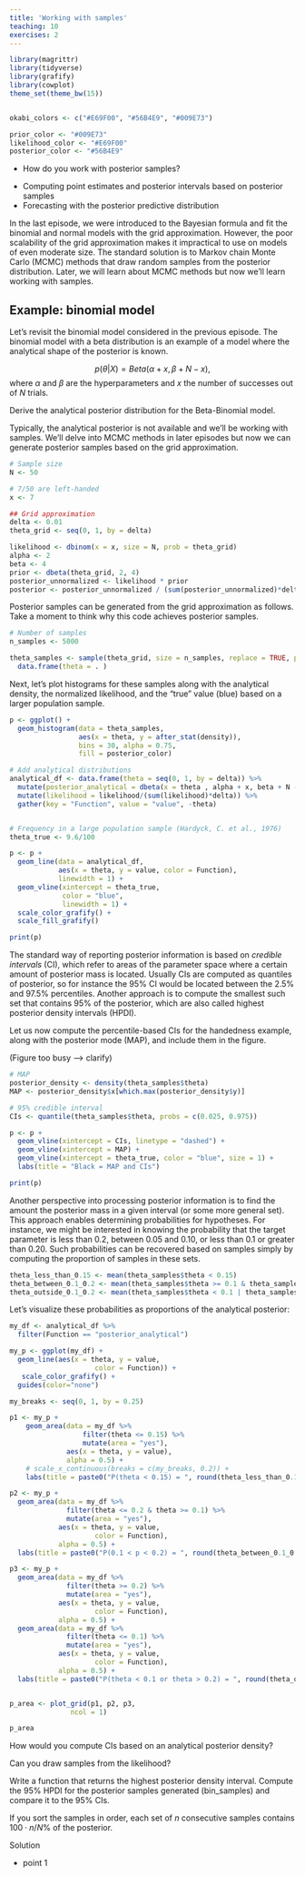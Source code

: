 ```yaml
---
title: 'Working with samples'
teaching: 10
exercises: 2
---
```



```r
library(magrittr)
library(tidyverse)
library(grafify)
library(cowplot)
theme_set(theme_bw(15))


okabi_colors <- c("#E69F00", "#56B4E9", "#009E73")

prior_color <- "#009E73"
likelihood_color <- "#E69F00"
posterior_color <- "#56B4E9"

```


:::::::::::::::::::::::::::::::::::::: questions

- How do you work with posterior samples?

::::::::::::::::::::::::::::::::::::::::::::::::

::::::::::::::::::::::::::::::::::::: objectives


- Computing point estimates and posterior intervals based on posterior samples
- Forecasting with the posterior predictive distribution


::::::::::::::::::::::::::::::::::::::::::::::::

In the last episode, we were introduced to the Bayesian formula and fit the binomial and normal models with the grid approximation. However, the poor scalability of the grid approximation makes it impractical to use on models of even moderate size. The standard solution is to Markov chain Monte Carlo (MCMC) methods that draw random samples from the posterior distribution. Later, we will learn about MCMC methods but now we'll learn working with samples. 

## Example: binomial model

Let's revisit the binomial model considered in the previous episode. The binomial model with a beta distribution is an example of a model where the analytical shape of the posterior is known. 

$$p(\theta | X) = Beta(\alpha + x, \beta + N - x),$$
where $\alpha$ and $\beta$ are the hyperparameters and $x$ the number of successes out of $N$ trials. 

::::::::::::::::::::::::::::::::::::::::: challenge

Derive the analytical posterior distribution for the Beta-Binomial model.

::::::::::::::::::::::::::::::: solution


\begin{align}
p(\theta | X) &\propto  p(X | \theta) p(\theta) \\
              &= ... 
\end{align}


::::::::::::::::::::::::::::::::::::::::

:::::::::::::::::::::::::::::::::::::::::::::::::::


Typically, the analytical posterior is not available and we'll be working with samples. We'll delve into MCMC methods in later episodes but now we can generate posterior samples based on the grid approximation. 


```r
# Sample size
N <- 50

# 7/50 are left-handed
x <- 7

## Grid approximation
delta <- 0.01
theta_grid <- seq(0, 1, by = delta)

likelihood <- dbinom(x = x, size = N, prob = theta_grid)
alpha <- 2
beta <- 4
prior <- dbeta(theta_grid, 2, 4)
posterior_unnormalized <- likelihood * prior
posterior <- posterior_unnormalized / (sum(posterior_unnormalized)*delta)

```

Posterior samples can be generated from the grid approximation as follows. Take a moment to think why this code achieves posterior samples. 

```r
# Number of samples
n_samples <- 5000

theta_samples <- sample(theta_grid, size = n_samples, replace = TRUE, prob = posterior) %>% 
  data.frame(theta = . )
```


Next, let's plot histograms for these samples along with the analytical density, the normalized likelihood, and the "true" value (blue) based on a larger population sample. 

```r

p <- ggplot() +
  geom_histogram(data = theta_samples, 
                 aes(x = theta, y = after_stat(density)),
                 bins = 30, alpha = 0.75, 
                 fill = posterior_color)

# Add analytical distributions
analytical_df <- data.frame(theta = seq(0, 1, by = delta)) %>%
  mutate(posterior_analytical = dbeta(x = theta , alpha + x, beta + N - x)) %>%
  mutate(likelihood = likelihood/(sum(likelihood)*delta)) %>%
  gather(key = "Function", value = "value", -theta)


# Frequency in a large population sample (Hardyck, C. et al., 1976)
theta_true <- 9.6/100

p <- p +
  geom_line(data = analytical_df,
            aes(x = theta, y = value, color = Function),
            linewidth = 1) +
  geom_vline(xintercept = theta_true,
             color = "blue",
             linewidth = 1) +
  scale_color_grafify() +
  scale_fill_grafify()

print(p)

```


<!-- In Episode 1, we summarized the posterior with points estimates, namely the posterior mode (MAP), mean and variance.  -->

The standard way of reporting posterior information is based on *credible intervals* (CI), which refer to areas of the parameter space where a certain amount of posterior mass is located. Usually CIs are computed as quantiles of posterior, so for instance the 95\% CI would be located between the 2.5\% and 97.5\% percentiles. Another approach is to compute the smallest such set that contains 95\% of the posterior, which are also called highest posterior density intervals (HPDI). 

Let us now compute the percentile-based CIs for the handedness example, along with the posterior mode (MAP), and include them in the figure. 

(Figure too busy --> clarify)

```r

# MAP
posterior_density <- density(theta_samples$theta)
MAP <- posterior_density$x[which.max(posterior_density$y)]

# 95% credible interval
CIs <- quantile(theta_samples$theta, probs = c(0.025, 0.975))

p <- p +
  geom_vline(xintercept = CIs, linetype = "dashed") + 
  geom_vline(xintercept = MAP) +
  geom_vline(xintercept = theta_true, color = "blue", size = 1) +
  labs(title = "Black = MAP and CIs")

print(p)
```


Another perspective into processing posterior information is to find the amount the posterior mass in a given interval (or some more general set). This approach enables determining probabilities for hypotheses. For instance, we might be interested in knowing the probability that the target parameter is less than 0.2, between 0.05 and 0.10, or less than 0.1 or greater than 0.20. Such probabilities can be recovered based on samples simply by computing the proportion of samples in these sets. 

```r

theta_less_than_0.15 <- mean(theta_samples$theta < 0.15)
theta_between_0.1_0.2 <- mean(theta_samples$theta >= 0.1 & theta_samples$theta <= 0.2)
theta_outside_0.1_0.2 <- mean(theta_samples$theta < 0.1 | theta_samples$theta > 0.2)

```

Let's visualize these probabilities as proportions of the analytical posterior:

```r

my_df <- analytical_df %>% 
  filter(Function == "posterior_analytical")

my_p <- ggplot(my_df) + 
  geom_line(aes(x = theta, y = value,
                     color = Function)) + 
   scale_color_grafify() +
  guides(color="none")

my_breaks <- seq(0, 1, by = 0.25)

p1 <- my_p + 
    geom_area(data = my_df %>% 
                  filter(theta <= 0.15) %>% 
                  mutate(area = "yes"), 
              aes(x = theta, y = value), 
              alpha = 0.5) + 
    # scale_x_continuous(breaks = c(my_breaks, 0.2)) +
    labs(title = paste0("P(theta < 0.15) = ", round(theta_less_than_0.15, 3)))

p2 <- my_p + 
  geom_area(data = my_df %>% 
              filter(theta <= 0.2 & theta >= 0.1) %>% 
              mutate(area = "yes"), 
            aes(x = theta, y = value,
                     color = Function), 
            alpha = 0.5) + 
  labs(title = paste0("P(0.1 < p < 0.2) = ", round(theta_between_0.1_0.2, 3)))

p3 <- my_p + 
  geom_area(data = my_df %>% 
              filter(theta >= 0.2) %>% 
              mutate(area = "yes"), 
            aes(x = theta, y = value,
                     color = Function), 
            alpha = 0.5) + 
  geom_area(data = my_df %>% 
              filter(theta <= 0.1) %>% 
              mutate(area = "yes"), 
            aes(x = theta, y = value,
                     color = Function), 
            alpha = 0.5) +
  labs(title = paste0("P(theta < 0.1 or theta > 0.2) = ", round(theta_outside_0.1_0.2, 3)))


p_area <- plot_grid(p1, p2, p3,
               ncol = 1)

p_area

```




::::::::::::::::::::::::::::::::::::: discussion

How would you compute CIs based on an analytical posterior density?

Can you draw samples from the likelihood?

:::::::::::::::::::::::::::::::::::::::::::::::


::::::::::::::::::::::::::::::::::::: challenge

Write a function that returns the highest posterior density interval. Compute the 95% HPDI for the posterior samples generated (bin_samples) and compare it to the 95% CIs.


:::::::::::::::::::::: hint

If you sort the samples in order, each set of $n$ consecutive samples contains $100 \cdot n/N \%$ of the posterior. 

:::::::::::::::::::::::::::


:::::::::::::::::::::::::::: solution

Solution
:::::::::::::::::::::::::::::::::::::


:::::::::::::::::::::::::::::::::::::::::::::::


::::::::::::::::::::::::::::::::::::: keypoints 

- point 1

::::::::::::::::::::::::::::::::::::::::::::::::

